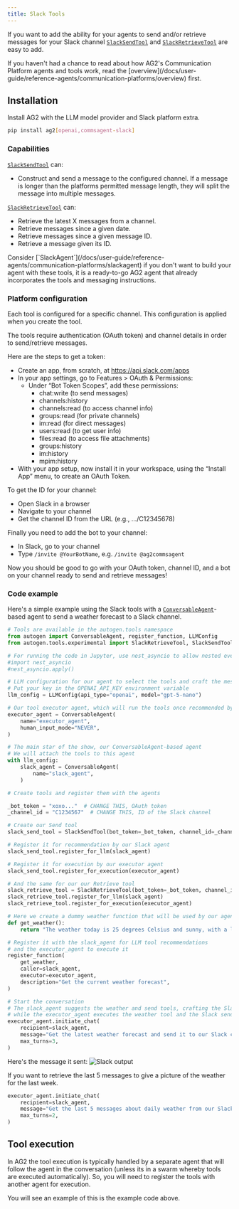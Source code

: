 ```yaml
---
title: Slack Tools
---
```


If you want to add the ability for your agents to send and/or retrieve messages for your Slack channel [`SlackSendTool`](/docs/api-reference/autogen/tools/experimental/SlackSendTool) and [`SlackRetrieveTool`](/docs/api-reference/autogen/tools/experimental/SlackRetrieveTool) are easy to add.

<Tip>
If you haven't had a chance to read about how AG2's Communication Platform agents and tools work, read the [overview](/docs/user-guide/reference-agents/communication-platforms/overview) first.
</Tip>

## Installation

Install AG2 with the LLM model provider and Slack platform extra.

```bash
pip install ag2[openai,commsagent-slack]
```

### Capabilities

[`SlackSendTool`](/docs/api-reference/autogen/tools/experimental/SlackSendTool) can:
- Construct and send a message to the configured channel. If a message is longer than the platforms permitted message length, they will split the message into multiple messages.

[`SlackRetrieveTool`](/docs/api-reference/autogen/tools/experimental/SlackRetrieveTool) can:
- Retrieve the latest X messages from a channel.
- Retrieve messages since a given date.
- Retrieve messages since a given message ID.
- Retrieve a message given its ID.

<Tip>
Consider [`SlackAgent`](/docs/user-guide/reference-agents/communication-platforms/slackagent) if you don't want to build your agent with these tools, it is a ready-to-go AG2 agent that already incorporates the tools and messaging instructions.
</Tip>

### Platform configuration

Each tool is configured for a specific channel. This configuration is applied when you create the tool.

The tools require authentication (OAuth token) and channel details in order to send/retrieve messages.

Here are the steps to get a token:

- Create an app, from scratch, at https://api.slack.com/apps
- In your app settings, go to Features > OAuth & Permissions:
    - Under “Bot Token Scopes”, add these permissions:
      - chat:write (to send messages)
      - channels:history
      - channels:read (to access channel info)
      - groups:read (for private channels)
      - im:read (for direct messages)
      - users:read (to get user info)
      - files:read (to access file attachments)
      - groups:history
      - im:history
      - mpim:history
- With your app setup, now install it in your workspace, using the “Install App” menu, to create an OAuth Token.

To get the ID for your channel:

- Open Slack in a browser
- Navigate to your channel
- Get the channel ID from the URL (e.g., …/C12345678)

Finally you need to add the bot to your channel:

- In Slack, go to your channel
- Type `/invite @YourBotName`, e.g. `/invite @ag2commsagent`

Now you should be good to go with your OAuth token, channel ID, and a bot on your channel ready to send and retrieve messages!

### Code example

Here's a simple example using the Slack tools with a [`ConversableAgent`](/docs/api-reference/autogen/ConversableAgent)-based agent to send a weather forecast to a Slack channel.

```python
# Tools are available in the autogen.tools namespace
from autogen import ConversableAgent, register_function, LLMConfig
from autogen.tools.experimental import SlackRetrieveTool, SlackSendTool

# For running the code in Jupyter, use nest_asyncio to allow nested event loops
#import nest_asyncio
#nest_asyncio.apply()

# LLM configuration for our agent to select the tools and craft the message
# Put your key in the OPENAI_API_KEY environment variable
llm_config = LLMConfig(api_type="openai", model="gpt-5-nano")

# Our tool executor agent, which will run the tools once recommended by the slack_agent, no LLM required
executor_agent = ConversableAgent(
    name="executor_agent",
    human_input_mode="NEVER",
)

# The main star of the show, our ConversableAgent-based agent
# We will attach the tools to this agent
with llm_config:
    slack_agent = ConversableAgent(
        name="slack_agent",
    )

# Create tools and register them with the agents

_bot_token = "xoxo..."  # CHANGE THIS, OAuth token
_channel_id = "C1234567"  # CHANGE THIS, ID of the Slack channel

# Create our Send tool
slack_send_tool = SlackSendTool(bot_token=_bot_token, channel_id=_channel_id)

# Register it for recommendation by our Slack agent
slack_send_tool.register_for_llm(slack_agent)

# Register it for execution by our executor agent
slack_send_tool.register_for_execution(executor_agent)

# And the same for our our Retrieve tool
slack_retrieve_tool = SlackRetrieveTool(bot_token=_bot_token, channel_id=_channel_id)
slack_retrieve_tool.register_for_llm(slack_agent)
slack_retrieve_tool.register_for_execution(executor_agent)

# Here we create a dummy weather function that will be used by our agent
def get_weather():
    return "The weather today is 25 degrees Celsius and sunny, with a late storm."

# Register it with the slack_agent for LLM tool recommendations
# and the executor_agent to execute it
register_function(
    get_weather,
    caller=slack_agent,
    executor=executor_agent,
    description="Get the current weather forecast",
)

# Start the conversation
# The slack_agent suggests the weather and send tools, crafting the Slack message
# while the executor_agent executes the weather tool and the Slack send tool
executor_agent.initiate_chat(
    recipient=slack_agent,
    message="Get the latest weather forecast and send it to our Slack channel. Use some emojis to make it fun!",
    max_turns=3,
)
```

Here's the message it sent:
![Slack output](/docs/user-guide/reference-agents/assets/commsplatforms_slack_sentmsg.png)

If you want to retrieve the last 5 messages to give a picture of the weather for the last week.

```python
executor_agent.initiate_chat(
    recipient=slack_agent,
    message="Get the last 5 messages about daily weather from our Slack channel and give me a summary of the week's weather.",
    max_turns=2,
)
```

## Tool execution

In AG2 the tool execution is typically handled by a separate agent that will follow the agent in the conversation (unless its in a swarm whereby tools are executed automatically). So, you will need to register the tools with another agent for execution.

You will see an example of this is the example code above.
